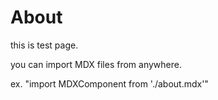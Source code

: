 # About

this is test page.  

you can import MDX files from anywhere.  

ex. "import MDXComponent from './about.mdx'"  